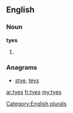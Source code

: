==English==

===Noun===
'''tyes'''

# {{plural of|[[tye]]}}

===Anagrams===
* [[stye#English|stye]], [[teys#English|teys]]

[[Category:English plurals]]

[[ar:tyes]]
[[fr:tyes]]
[[my:tyes]]